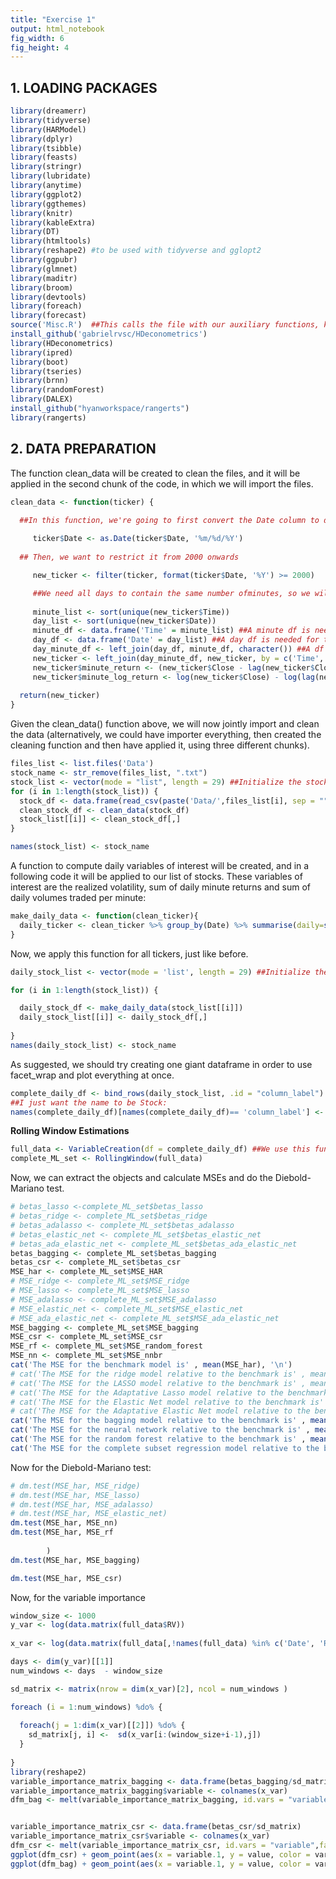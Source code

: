 ```yaml
---
title: "Exercise 1"
output: html_notebook
fig_width: 6 
fig_height: 4 
---
```


## **1. LOADING PACKAGES**

```r

library(dreamerr)
library(tidyverse)
library(HARModel)
library(dplyr)
library(tsibble)
library(feasts)
library(stringr)
library(lubridate)
library(anytime)
library(ggplot2)
library(ggthemes)
library(knitr)
library(kableExtra)
library(DT)
library(htmltools)
library(reshape2) #to be used with tidyverse and gglopt2
library(ggpubr)
library(glmnet)
library(maditr)
library(broom)
library(devtools)
library(foreach)
library(forecast)
source('Misc.R')  ##This calls the file with our auxiliary functions, keeping our code clean.
install_github('gabrielrvsc/HDeconometrics')
library(HDeconometrics)
library(ipred)
library(boot)
library(tseries)
library(brnn)
library(randomForest)
library(DALEX)
install_github("hyanworkspace/rangerts")
library(rangerts)
```

## **2. DATA PREPARATION**

The function clean_data will be created to clean the files, and it will be applied in the second chunk of the code, in which we will import the files.

```r
clean_data <- function(ticker) {

  ##In this function, we're going to first convert the Date column to date:
 
     ticker$Date <- as.Date(ticker$Date, '%m/%d/%Y')
  
  ## Then, we want to restrict it from 2000 onwards

     new_ticker <- filter(ticker, format(ticker$Date, '%Y') >= 2000)

     ##We need all days to contain the same number ofminutes, so we will use the left_join command first ensure that, and also to create NA for all MINUTES for which certain stocks do not have data.
     
     minute_list <- sort(unique(new_ticker$Time)) 
     day_list <- sort(unique(new_ticker$Date))
     minute_df <- data.frame('Time' = minute_list) ##A minute df is needed for the left_join() to be applied
     day_df <- data.frame('Date' = day_list) ##A day df is needed for the left_join() to be applied
     day_minute_df <- left_join(day_df, minute_df, character()) ##A df is created in which all 390 possible minutes were joined into each possible day
     new_ticker <- left_join(day_minute_df, new_ticker, by = c('Time', 'Date')) ##Then we left join all the informations in the new ticker into the day_minute df, uniformising all dates for all stocks in number of minutes
     new_ticker$minute_return <- (new_ticker$Close - lag(new_ticker$Close))/ new_ticker$Close ##Return taken on levels: p_t - p_{t-1} / p_{t-1}
     new_ticker$minute_log_return <- log(new_ticker$Close) - log(lag(new_ticker$Close)) ##Log return: log(p_t) - log(p_{t-1})
     
  return(new_ticker)
}
```

Given the clean_data() function above, we will now jointly import and clean the data (alternatively, we could have importer everything, then created the cleaning function and then have applied it, using three different chunks). 


```r
files_list <- list.files('Data')
stock_name <- str_remove(files_list, ".txt")
stock_list <- vector(mode = "list", length = 29) ##Initialize the stock list.
for (i in 1:length(stock_list)) {
  stock_df <- data.frame(read_csv(paste('Data/',files_list[i], sep = ""), col_types = cols())) 
  clean_stock_df <- clean_data(stock_df)
  stock_list[[i]] <- clean_stock_df[,]
}

names(stock_list) <- stock_name
```

A function to compute daily variables of interest will be created, and in a following code it will be applied to our list of stocks. These variables of interest are the realized volatility, sum of daily minute returns and sum of daily volumes traded per minute:

```r


make_daily_data <- function(clean_ticker){
  daily_ticker <- clean_ticker %>% group_by(Date) %>% summarise(daily=sum(minute_log_return,na.rm=T), RV = sum(minute_log_return^2, na.rm = T), VOL = sum(Volume, na.rm = T), log_RV = log(sum(minute_log_return^2, na.rm = T)) )
}
```

Now, we apply this function for all tickers, just like before.

```r
daily_stock_list <- vector(mode = 'list', length = 29) ##Initialize the daily stock list.

for (i in 1:length(stock_list)) {

  daily_stock_df <- make_daily_data(stock_list[[i]])
  daily_stock_list[[i]] <- daily_stock_df[,]
  
}
names(daily_stock_list) <- stock_name
```


As suggested, we should try creating one giant dataframe in order to use facet_wrap and plot everything at once.

```r
complete_daily_df <- bind_rows(daily_stock_list, .id = "column_label")
##I just want the name to be Stock:
names(complete_daily_df)[names(complete_daily_df)== 'column_label'] <- 'Stock'
```




**Rolling Window Estimations**
```r
full_data <- VariableCreation(df = complete_daily_df) ##We use this function to create the desired variables.
complete_ML_set <- RollingWindow(full_data)

```
Now, we can extract the objects and calculate MSEs and do the Diebold-Mariano test.
```r
# betas_lasso <-complete_ML_set$betas_lasso 
# betas_ridge <- complete_ML_set$betas_ridge
# betas_adalasso <- complete_ML_set$betas_adalasso
# betas_elastic_net <- complete_ML_set$betas_elastic_net
# betas_ada_elastic_net <- complete_ML_set$betas_ada_elastic_net
betas_bagging <- complete_ML_set$betas_bagging
betas_csr <- complete_ML_set$betas_csr
MSE_har <- complete_ML_set$MSE_HAR
# MSE_ridge <- complete_ML_set$MSE_ridge
# MSE_lasso <- complete_ML_set$MSE_lasso
# MSE_adalasso <- complete_ML_set$MSE_adalasso
# MSE_elastic_net <- complete_ML_set$MSE_elastic_net
# MSE_ada_elastic_net <- complete_ML_set$MSE_ada_elastic_net
MSE_bagging <- complete_ML_set$MSE_bagging
MSE_csr <- complete_ML_set$MSE_csr
MSE_rf <- complete_ML_set$MSE_random_forest
MSE_nn <- complete_ML_set$MSE_nnbr
cat('The MSE for the benchmark model is' , mean(MSE_har), '\n')
# cat('The MSE for the ridge model relative to the benchmark is' , mean(MSE_ridge)/mean(MSE_har),'and its absolute value is',mean(MSE_ridge), '\n')
# cat('The MSE for the LASSO model relative to the benchmark is' , mean(MSE_lasso)/mean(MSE_har),'and its absolute value is',mean(MSE_lasso),'\n')
# cat('The MSE for the Adaptative Lasso model relative to the benchmark is' , mean(MSE_adalasso)/mean(MSE_har),'and its absolute value is',mean(MSE_adalasso), '\n')
# cat('The MSE for the Elastic Net model relative to the benchmark is' , mean(MSE_elastic_net)/mean(MSE_har),'and its absolute value is',mean(MSE_elastic_net), '\n')
# cat('The MSE for the Adaptative Elastic Net model relative to the benchmark is' , mean(MSE_ada_elastic_net)/mean(MSE_har), 'and its absolute value is',mean(MSE_ada_elastic_net),'\n')
cat('The MSE for the bagging model relative to the benchmark is' , mean(MSE_bagging)/mean(MSE_har), 'and its absolute value is',mean(MSE_bagging),'\n')
cat('The MSE for the neural network relative to the benchmark is' , mean(MSE_nn)/mean(MSE_har), 'and its absolute value is',mean(MSE_nn),'\n')
cat('The MSE for the random forest relative to the benchmark is' , mean(MSE_rf)/mean(MSE_har), 'and its absolute value is',mean(MSE_rf),'\n')
cat('The MSE for the complete subset regression model relative to the benchmark is' , mean(MSE_csr)/mean(MSE_har), 'and its absolute value is',mean(MSE_csr),'\n')
```
Now for the Diebold-Mariano test:
```r
# dm.test(MSE_har, MSE_ridge)
# dm.test(MSE_har, MSE_lasso)
# dm.test(MSE_har, MSE_adalasso)
# dm.test(MSE_har, MSE_elastic_net)
dm.test(MSE_har, MSE_nn)
dm.test(MSE_har, MSE_rf
        
        )
dm.test(MSE_har, MSE_bagging)

dm.test(MSE_har, MSE_csr)
```


Now, for the variable importance
```r

window_size <- 1000
y_var <- log(data.matrix(full_data$RV)) 
  
x_var <- log(data.matrix(full_data[,!names(full_data) %in% c('Date', 'RV', 'current_date')])) ##Here, I HAD to remove V, because it's NAN before 2008.

days <- dim(y_var)[[1]] 
num_windows <- days  - window_size

sd_matrix <- matrix(nrow = dim(x_var)[2], ncol = num_windows )

foreach (i = 1:num_windows) %do% {
 
  foreach(j = 1:dim(x_var)[[2]]) %do% {
    sd_matrix[j, i] <-  sd(x_var[i:(window_size+i-1),j])
  }
   
}
library(reshape2)
variable_importance_matrix_bagging <- data.frame(betas_bagging/sd_matrix)
variable_importance_matrix_bagging$variable <- colnames(x_var)
dfm_bag <- melt(variable_importance_matrix_bagging, id.vars = "variable",factorAsStrings = TRUE )


variable_importance_matrix_csr <- data.frame(betas_csr/sd_matrix)
variable_importance_matrix_csr$variable <- colnames(x_var)
dfm_csr <- melt(variable_importance_matrix_csr, id.vars = "variable",factorAsStrings = TRUE )
ggplot(dfm_csr) + geom_point(aes(x = variable.1, y = value, color = variable)) +labs(x = "", y = "") + labs(colour = NULL)
ggplot(dfm_bag) + geom_point(aes(x = variable.1, y = value, color = variable)) +labs(x = "", y = "") + labs(colour = NULL)


```





